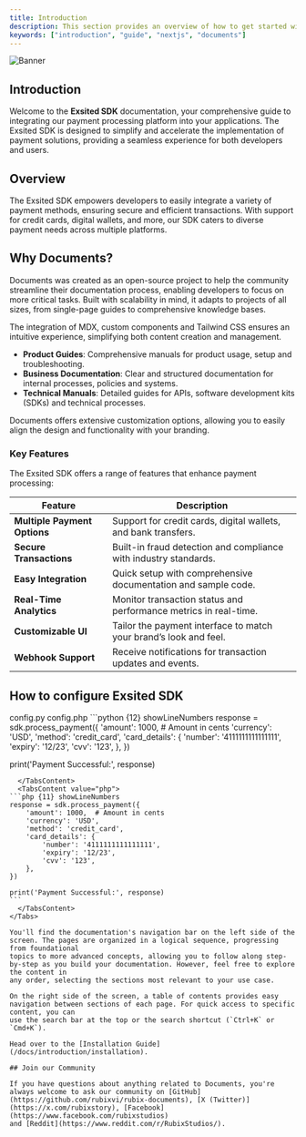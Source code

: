```yaml
---
title: Introduction
description: This section provides an overview of how to get started with the Documents, Next.js Document Starter Kit.
keywords: ["introduction", "guide", "nextjs", "documents"]
---
```


![Banner](/images/banner.png "Documents")

## Introduction

Welcome to the **Exsited SDK** documentation, your comprehensive guide to integrating our payment processing platform into your applications. The Exsited SDK is designed to simplify and accelerate the implementation of payment solutions, providing a seamless experience for both developers and users.

## Overview

The Exsited SDK empowers developers to easily integrate a variety of payment methods, ensuring secure and efficient transactions. With support for credit cards, digital wallets, and more, our SDK caters to diverse payment needs across multiple platforms.

<CardGrid>
  <Card
    subtitle="Instructions"
    title="Installation"
    description="Get started with Exsited SDK using our quick start installation guide to get your project started."
    href="/docs/introduction/installation"
  />
  <Card
    subtitle="Setup"
    title="Site Settings"
    description="Setup Exsited SDK on your device"
    href="/docs/introduction/setup"
  />
  <Card
    subtitle="Support"
    title="Exsited Team"
    description="Australia's leading payment processing company."
    href="https://www.exsited.com"
    external={true}
  />
</CardGrid>

## Why Documents?

Documents was created as an open-source project to help the community streamline their documentation process, enabling developers to focus on more critical 
tasks. Built with scalability in mind, it adapts to projects of all sizes, from single-page guides to comprehensive knowledge bases. 

The integration of MDX, custom components and Tailwind CSS ensures an intuitive experience, simplifying both content creation and management. 

  - **Product Guides**: Comprehensive manuals for product usage, setup and troubleshooting.
  - **Business Documentation**: Clear and structured documentation for internal processes, policies and systems.
  - **Technical Manuals**: Detailed guides for APIs, software development kits (SDKs) and technical processes.

Documents offers extensive customization options, allowing you to easily align the design and functionality with your branding.

### Key Features

The Exsited SDK offers a range of features that enhance payment processing:

| Feature                       | Description                                                             |
|-------------------------------|-------------------------------------------------------------------------|
| **Multiple Payment Options**   | Support for credit cards, digital wallets, and bank transfers.          |
| **Secure Transactions**        | Built-in fraud detection and compliance with industry standards.        |
| **Easy Integration**           | Quick setup with comprehensive documentation and sample code.          |
| **Real-Time Analytics**        | Monitor transaction status and performance metrics in real-time.       |
| **Customizable UI**            | Tailor the payment interface to match your brand’s look and feel.      |
| **Webhook Support**            | Receive notifications for transaction updates and events.               |

## How to configure Exsited SDK

<Tabs defaultValue="js" className="pt-5 pb-1">
  <TabsList className="">
    <TabsTrigger value="python">config.py</TabsTrigger>
    <TabsTrigger value="ts">config.php</TabsTrigger>
  </TabsList>
  <TabsContent value="js">
```python {12} showLineNumbers
response = sdk.process_payment({
    'amount': 1000,  # Amount in cents
    'currency': 'USD',
    'method': 'credit_card',
    'card_details': {
        'number': '4111111111111111',
        'expiry': '12/23',
        'cvv': '123',
    },
})

print('Payment Successful:', response)
````
  </TabsContent>
  <TabsContent value="php">
```php {11} showLineNumbers
response = sdk.process_payment({
    'amount': 1000,  # Amount in cents
    'currency': 'USD',
    'method': 'credit_card',
    'card_details': {
        'number': '4111111111111111',
        'expiry': '12/23',
        'cvv': '123',
    },
})

print('Payment Successful:', response)
```
  </TabsContent>
</Tabs>

You'll find the documentation's navigation bar on the left side of the screen. The pages are organized in a logical sequence, progressing from foundational 
topics to more advanced concepts, allowing you to follow along step-by-step as you build your documentation. However, feel free to explore the content in 
any order, selecting the sections most relevant to your use case.

On the right side of the screen, a table of contents provides easy navigation between sections of each page. For quick access to specific content, you can 
use the search bar at the top or the search shortcut (`Ctrl+K` or `Cmd+K`).

Head over to the [Installation Guide](/docs/introduction/installation).

## Join our Community

If you have questions about anything related to Documents, you're always welcome to ask our community on [GitHub](https://github.com/rubixvi/rubix-documents), [X (Twitter)](https://x.com/rubixstory), [Facebook](https://www.facebook.com/rubixstudios) 
and [Reddit](https://www.reddit.com/r/RubixStudios/).
